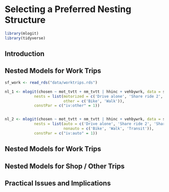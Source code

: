 # Selecting a Preferred Nesting Structure {#nesting-selection-chapter}

```r
library(mlogit)
library(tidyverse)
```

## Introduction

## Nested Models for Work Trips

```r
sf_work <- read_rds("data/worktrips.rds")
```

```r
nl_1 <- mlogit(chosen ~ mot_tvtt + nm_tvtt | hhinc + vehbywrk, data = sf_work,
             nests = list(motorized = c('Drive alone', 'Share ride 2', 'Share ride 3+', 'Transit'),  
                          other = c('Bike', 'Walk')),
             constPar = c("iv:other" = 1))


nl_2 <- mlogit(chosen ~ mot_tvtt + nm_tvtt | hhinc + vehbywrk, data = sf_work,
             nests = list(auto = c('Drive alone', 'Share ride 2', 'Share ride 3+'),  
                          nonauto = c('Bike', 'Walk', 'Transit')),
             constPar = c("iv:auto" = 1))
```



## Nested Models for Work Trips

## Nested Models for Shop / Other Trips

## Practical Issues and Implications
